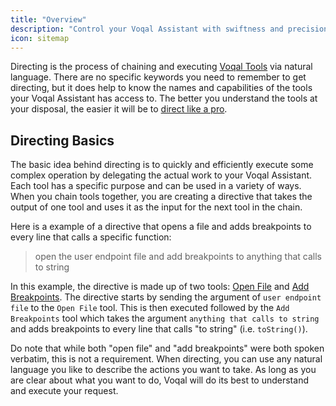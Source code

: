 ```yaml
---
title: "Overview"
description: "Control your Voqal Assistant with swiftness and precision"
icon: sitemap
---
```


Directing is the process of chaining and executing [Voqal Tools](/tools) via natural language. There are
no specific keywords you need to remember to get directing, but it does help to know the names and capabilities
of the tools your Voqal Assistant has access to. The better you understand the tools at your disposal,
the easier it will be to [direct like a pro](https://media1.tenor.com/m/IsYdPRq7bjcAAAAC/why-waste-time-when-few-word-do-trick.gif).

## Directing Basics

The basic idea behind directing is to quickly and efficiently execute some complex operation by delegating the actual work to your Voqal Assistant.
Each tool has a specific purpose and can be used in a variety of ways. When you chain tools together, you are creating a
directive that takes the output of one tool and uses it as the input for the next tool in the chain.

Here is a example of a directive that opens a file and adds breakpoints to every line that calls a specific function:

> open the user endpoint file and add breakpoints to anything that calls to string

In this example, the directive is made up of two tools: [Open File](/tools/ide/open_file) and [Add Breakpoints](/tools/ide/add_breakpoint).
The directive starts by sending the argument of `user endpoint file` to the `Open File` tool. This is then executed followed by
the `Add Breakpoints` tool which takes the argument `anything that calls to string` and adds breakpoints to every line that
calls "to string" (i.e. `toString()`).

Do note that while both "open file" and "add breakpoints" were both spoken verbatim, this is not a requirement. When
directing, you can use any natural language you like to describe the actions you want to take. As long as you are clear about
what you want to do, Voqal will do its best to understand and execute your request.
